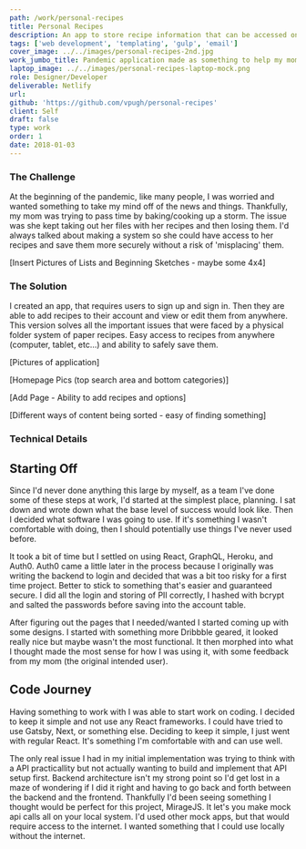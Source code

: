 ```yaml
---
path: /work/personal-recipes
title: Personal Recipes
description: An app to store recipe information that can be accessed on any web device.
tags: ['web development', 'templating', 'gulp', 'email']
cover_image: ../../images/personal-recipes-2nd.jpg
work_jumbo_title: Pandemic application made as something to help my mom.
laptop_image: ../../images/personal-recipes-laptop-mock.png
role: Designer/Developer
deliverable: Netlify
url:
github: 'https://github.com/vpugh/personal-recipes'
client: Self
draft: false
type: work
order: 1
date: 2018-01-03
---
```


### The Challenge

At the beginning of the pandemic, like many people, I was worried and wanted something to take my mind off of the news and things. Thankfully, my mom was trying to pass time by baking/cooking up a storm. The issue was she kept taking out her files with her recipes and then losing them. I'd always talked about making a system so she could have access to her recipes and save them more securely without a risk of 'misplacing' them.

[Insert Pictures of Lists and Beginning Sketches - maybe some 4x4]

### The Solution

I created an app, that requires users to sign up and sign in. Then they are able to add recipes to their account and view or edit them from anywhere. This version solves all the important issues that were faced by a physical folder system of paper recipes. Easy access to recipes from anywhere (computer, tablet, etc...) and ability to safely save them.

[Pictures of application]

[Homepage Pics (top search area and bottom categories)]

[Add Page - Ability to add recipes and options]

[Different ways of content being sorted - easy of finding something]

### Technical Details

## Starting Off

Since I'd never done anything this large by myself, as a team I've done some of these steps at work, I'd started at the simplest place, planning. I sat down and wrote down what the base level of success would look like. Then I decided what software I was going to use. If it's something I wasn't comfortable with doing, then I should potentially use things I've never used before.

It took a bit of time but I settled on using React, GraphQL, Heroku, and Auth0. Auth0 came a little later in the process because I originally was writing the backend to login and decided that was a bit too risky for a first time project. Better to stick to something that's easier and guaranteed secure. I did all the login and storing of PII correctly, I hashed with bcrypt and salted the passwords before saving into the account table.

After figuring out the pages that I needed/wanted I started coming up with some designs. I started with something more Dribbble geared, it looked really nice but maybe wasn't the most functional. It then morphed into what I thought made the most sense for how I was using it, with some feedback from my mom (the original intended user).

## Code Journey

Having something to work with I was able to start work on coding. I decided to keep it simple and not use any React frameworks. I could have tried to use Gatsby, Next, or something else. Deciding to keep it simple, I just went with regular React. It's something I'm comfortable with and can use well.

The only real issue I had in my initial implementation was trying to think with a API practicallity but not actually wanting to build and implement that API setup first. Backend architecture isn't my strong point so I'd get lost in a maze of wondering if I did it right and having to go back and forth between the backend and the frontend. Thankfully I'd been seeing something I thought would be perfect for this project, MirageJS. It let's you make mock api calls all on your local system. I'd used other mock apps, but that would require access to the internet. I wanted something that I could use locally without the internet.
